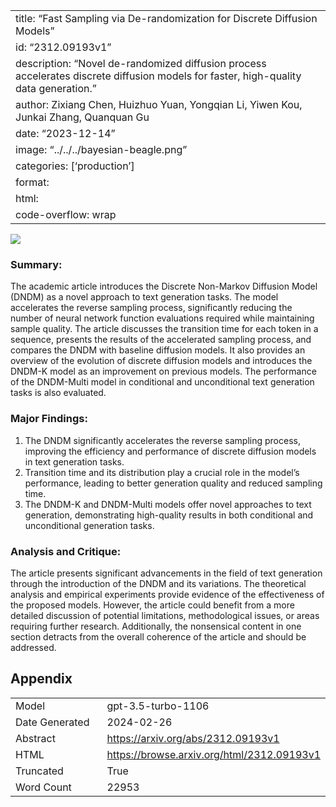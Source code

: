 
---
title: "Fast Sampling via De-randomization for Discrete Diffusion Models"
id: "2312.09193v1"
description: "Novel de-randomized diffusion process accelerates discrete diffusion models for faster, high-quality data generation."
author: Zixiang Chen, Huizhuo Yuan, Yongqian Li, Yiwen Kou, Junkai Zhang, Quanquan Gu
date: "2023-12-14"
image: "../../../bayesian-beagle.png"
categories: ['production']
format:
  html:
    code-overflow: wrap
---

![](../../../bayesian-beagle.png)

### Summary:

The academic article introduces the Discrete Non-Markov Diffusion Model (DNDM) as a novel approach to text generation tasks. The model accelerates the reverse sampling process, significantly reducing the number of neural network function evaluations required while maintaining sample quality. The article discusses the transition time for each token in a sequence, presents the results of the accelerated sampling process, and compares the DNDM with baseline diffusion models. It also provides an overview of the evolution of discrete diffusion models and introduces the DNDM-K model as an improvement on previous models. The performance of the DNDM-Multi model in conditional and unconditional text generation tasks is also evaluated.

### Major Findings:
1. The DNDM significantly accelerates the reverse sampling process, improving the efficiency and performance of discrete diffusion models in text generation tasks.
2. Transition time and its distribution play a crucial role in the model's performance, leading to better generation quality and reduced sampling time.
3. The DNDM-K and DNDM-Multi models offer novel approaches to text generation, demonstrating high-quality results in both conditional and unconditional generation tasks.

### Analysis and Critique:
The article presents significant advancements in the field of text generation through the introduction of the DNDM and its variations. The theoretical analysis and empirical experiments provide evidence of the effectiveness of the proposed models. However, the article could benefit from a more detailed discussion of potential limitations, methodological issues, or areas requiring further research. Additionally, the nonsensical content in one section detracts from the overall coherence of the article and should be addressed.

## Appendix

|          |          |
|----------|----------|
| Model     | gpt-3.5-turbo-1106       |
| Date Generated     | 2024-02-26       |
| Abstract | [https://arxiv.org/abs/2312.09193v1](https://arxiv.org/abs/2312.09193v1)        |
| HTML     | [https://browse.arxiv.org/html/2312.09193v1](https://browse.arxiv.org/html/2312.09193v1)       |
| Truncated       | True       |
| Word Count       | 22953       |